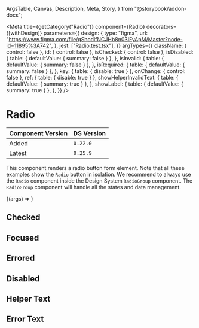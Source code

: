   ArgsTable,
  Canvas,
  Description,
  Meta,
  Story,
} from "@storybook/addon-docs";


<Meta
  title={getCategory("Radio")}
  component={Radio}
  decorators={[withDesign]}
  parameters={{
    design: {
      type: "figma",
      url: "https://www.figma.com/file/qShodlfNCJHb8n03IFyApM/Master?node-id=11895%3A742",
    },
    jest: ["Radio.test.tsx"],
  }}
  argTypes={{
    className: { control: false },
    id: { control: false },
    isChecked: { control: false },
    isDisabled: {
      table: { defaultValue: { summary: false } },
    },
    isInvalid: {
      table: { defaultValue: { summary: false } },
    },
    isRequired: {
      table: { defaultValue: { summary: false } },
    },
    key: { table: { disable: true } },
    onChange: { control: false },
    ref: { table: { disable: true } },
    showHelperInvalidText: {
      table: { defaultValue: { summary: true } },
    },
    showLabel: {
      table: { defaultValue: { summary: true } },
    },
  }}
/>

# Radio

| Component Version | DS Version |
| ----------------- | ---------- |
| Added             | `0.22.0`   |
| Latest            | `0.25.9`   |

<Description of={Radio} />

This component renders a radio button form element. Note that all these examples
show the `Radio` button in isolation. We recommend to always use the `Radio`
component inside the Design System `RadioGroup` component. The `RadioGroup`
component will handle all the states and data management.

<Canvas withToolbar>
  <Story
    name="Radio"
    args={{
      className: undefined,
      helperText: "This is the helper text!",
      id: "radio-id",
      invalidText: "This is the error text :(",
      isChecked: undefined,
      isDisabled: false,
      isInvalid: false,
      isRequired: false,
      labelText: "Test Label",
      name: "test_name",
      onChange: undefined,
      showHelperInvalidText: true,
      showLabel: true,
      value: "1",
    }}
  >
    {(args) => <Radio {...args} />}
  </Story>
</Canvas>

<ArgsTable story="Radio" />

## Checked

<Canvas>
  <DSProvider>
    <Radio labelText="I am checked" isChecked value="1" />
  </DSProvider>
</Canvas>

## Focused

<Canvas>
  <DSProvider>
    <Radio labelText="Click or tab to the Radio to see its focus state" />
  </DSProvider>
</Canvas>

## Errored

<Canvas>
  <DSProvider>
    <HStack>
      <Radio isInvalid labelText="I am in an error state" />
      <Radio isInvalid isChecked labelText="I am checked in an error state" />
    </HStack>
  </DSProvider>
</Canvas>

## Disabled

<Canvas>
  <DSProvider>
    <HStack>
      <Radio isDisabled labelText="I am disabled" />
      <Radio isDisabled isChecked labelText="I am checked and disabled" />
    </HStack>
  </DSProvider>
</Canvas>

## Helper Text

<Canvas>
  <DSProvider>
    <Radio
      name="testHelperText"
      labelText="I have helper text"
      helperText="I am the helper text for this Radio"
    />
  </DSProvider>
</Canvas>

## Error Text

<Canvas>
  <DSProvider>
    <Radio
      name="testErrorText"
      labelText="I have error text"
      invalidText="I am the error text for this Radio"
      isInvalid
    />
  </DSProvider>
</Canvas>
